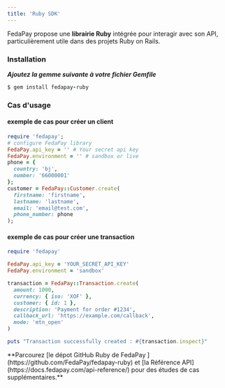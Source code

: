```yaml
---
title: 'Ruby SDK'
---
```


FedaPay propose une **librairie Ruby** intégrée pour interagir avec son API, particulièrement utile dans des projets Ruby on Rails.

### Installation

_**Ajoutez la gemme suivante à votre fichier Gemfile**_

```ruby
$ gem install fedapay-ruby
```

### Cas d'usage

#### exemple de cas pour créer un client 

```ruby
require 'fedapay';
# configure FedaPay library
FedaPay.api_key = '' # Your secret api key
FedaPay.environment = '' # sandbox or live
phone = {
  country: 'bj',
  number: '66000001'
};
customer = FedaPay::Customer.create(
  firstname: 'firstname',
  lastname: 'lastname',
  email: 'email@test.com',
  phone_number: phone
);
```

#### exemple de cas pour créer une transaction

```ruby
require 'fedapay'

FedaPay.api_key = 'YOUR_SECRET_API_KEY'
FedaPay.environment = 'sandbox'

transaction = FedaPay::Transaction.create(
  amount: 1000,
  currency: { iso: 'XOF' },
  customer: { id: 1 },
  description: 'Payment for order #1234',
  callback_url: 'https://example.com/callback',
  mode: 'mtn_open'
)

puts "Transaction successfully created : #{transaction.inspect}"
```
<Note>
  **Parcourez [le dépot GitHub Ruby de FedaPay ](https://github.com/FedaPay/fedapay-ruby) et [la Référence API](https://docs.fedapay.com/api-reference/) pour des études de cas supplémentaires.**
</Note>